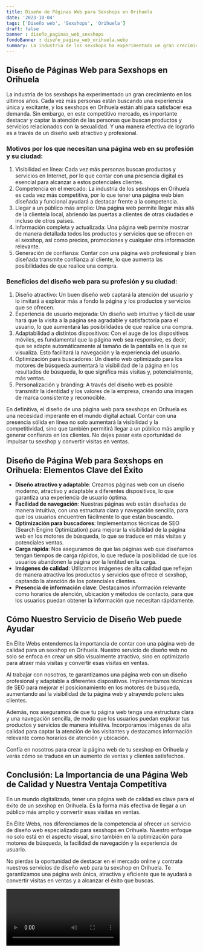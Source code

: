 ```yaml
---
title: Diseño de Páginas Web para Sexshops en Orihuela
date: '2023-10-04'
tags: ['Diseño web', 'Sexshops', 'Orihuela']
draft: false
banner : diseño_paginas_web_sexshops
fondoBanner : diseño_pagina_web_orihuela.webp
summary: La industria de los sexshops ha experimentado un gran crecimiento en los últimos años. Cada vez más personas están buscando una experiencia única y excitante, y los sexshops en Orihuela están ahí para satisfacer esa demanda. Sin embargo, en este competitivo mercado, es importante destacar y captar la atención de las personas que buscan productos y servicios relacionados con la sexualidad. Y una manera efectiva de lograrlo es a través de un diseño web atractivo y profesional. 
---
```


## Diseño de Páginas Web para Sexshops en Orihuela

La industria de los sexshops ha experimentado un gran crecimiento en los últimos años. Cada vez más personas están buscando una experiencia única y excitante, y los sexshops en Orihuela están ahí para satisfacer esa demanda. Sin embargo, en este competitivo mercado, es importante destacar y captar la atención de las personas que buscan productos y servicios relacionados con la sexualidad. Y una manera efectiva de lograrlo es a través de un diseño web atractivo y profesional. 

### Motivos por los que necesitan una página web en su profesión y su ciudad:
1. Visibilidad en línea: Cada vez más personas buscan productos y servicios en Internet, por lo que contar con una presencia digital es esencial para alcanzar a estos potenciales clientes.
2. Competencia en el mercado: La industria de los sexshops en Orihuela es cada vez más competitiva, por lo que tener una página web bien diseñada y funcional ayudará a destacar frente a la competencia.
3. Llegar a un público más amplio: Una página web permite llegar más allá de la clientela local, abriendo las puertas a clientes de otras ciudades e incluso de otros países.
4. Información completa y actualizada: Una página web permite mostrar de manera detallada todos los productos y servicios que se ofrecen en el sexshop, así como precios, promociones y cualquier otra información relevante.
5. Generación de confianza: Contar con una página web profesional y bien diseñada transmite confianza al cliente, lo que aumenta las posibilidades de que realice una compra.

### Beneficios del diseño web para su profesión y su ciudad:
1. Diseño atractivo: Un buen diseño web captará la atención del usuario y lo invitará a explorar más a fondo la página y los productos y servicios que se ofrecen.
2. Experiencia de usuario mejorada: Un diseño web intuitivo y fácil de usar hará que la visita a la página sea agradable y satisfactoria para el usuario, lo que aumentará las posibilidades de que realice una compra.
3. Adaptabilidad a distintos dispositivos: Con el auge de los dispositivos móviles, es fundamental que la página web sea responsive, es decir, que se adapte automáticamente al tamaño de la pantalla en la que se visualiza. Esto facilitará la navegación y la experiencia del usuario.
4. Optimización para buscadores: Un diseño web optimizado para los motores de búsqueda aumentará la visibilidad de la página en los resultados de búsqueda, lo que significa más visitas y, potencialmente, más ventas.
5. Personalización y branding: A través del diseño web es posible transmitir la identidad y los valores de la empresa, creando una imagen de marca consistente y reconocible.

En definitiva, el diseño de una página web para sexshops en Orihuela es una necesidad imperante en el mundo digital actual. Contar con una presencia sólida en línea no solo aumentará la visibilidad y la competitividad, sino que también permitirá llegar a un público más amplio y generar confianza en los clientes. No dejes pasar esta oportunidad de impulsar tu sexshop y convertir visitas en ventas.

<GifSeo />

<Cta />

## Diseño de Página Web para Sexshops en Orihuela: Elementos Clave del Éxito

- **Diseño atractivo y adaptable**: Creamos páginas web con un diseño moderno, atractivo y adaptable a diferentes dispositivos, lo que garantiza una experiencia de usuario óptima.
- **Facilidad de navegación**: Nuestras páginas web están diseñadas de manera intuitiva, con una estructura clara y navegación sencilla, para que los usuarios encuentren fácilmente lo que están buscando.
- **Optimización para buscadores**: Implementamos técnicas de SEO (Search Engine Optimization) para mejorar la visibilidad de la página web en los motores de búsqueda, lo que se traduce en más visitas y potenciales ventas.
- **Carga rápida**: Nos aseguramos de que las páginas web que diseñamos tengan tiempos de carga rápidos, lo que reduce la posibilidad de que los usuarios abandonen la página por la lentitud en la carga.
- **Imágenes de calidad**: Utilizamos imágenes de alta calidad que reflejan de manera atractiva los productos y servicios que ofrece el sexshop, captando la atención de los potenciales clientes.
- **Presencia de información clave**: Destacamos información relevante como horarios de atención, ubicación y métodos de contacto, para que los usuarios puedan obtener la información que necesitan rápidamente.

## Cómo Nuestro Servicio de Diseño Web puede Ayudar

En Élite Webs entendemos la importancia de contar con una página web de calidad para un sexshop en Orihuela. Nuestro servicio de diseño web no solo se enfoca en crear un sitio visualmente atractivo, sino en optimizarlo para atraer más visitas y convertir esas visitas en ventas.

Al trabajar con nosotros, te garantizamos una página web con un diseño profesional y adaptable a diferentes dispositivos. Implementamos técnicas de SEO para mejorar el posicionamiento en los motores de búsqueda, aumentando así la visibilidad de tu página web y atrayendo potenciales clientes.

Además, nos aseguramos de que tu página web tenga una estructura clara y una navegación sencilla, de modo que los usuarios puedan explorar tus productos y servicios de manera intuitiva. Incorporamos imágenes de alta calidad para captar la atención de los visitantes y destacamos información relevante como horarios de atención y ubicación.

Confía en nosotros para crear la página web de tu sexshop en Orihuela y verás cómo se traduce en un aumento de ventas y clientes satisfechos.

## Conclusión: La Importancia de una Página Web de Calidad y Nuestra Ventaja Competitiva

En un mundo digitalizado, tener una página web de calidad es clave para el éxito de un sexshop en Orihuela. Es la forma más efectiva de llegar a un público más amplio y convertir esas visitas en ventas.

En Élite Webs, nos diferenciamos de la competencia al ofrecer un servicio de diseño web especializado para sexshops en Orihuela. Nuestro enfoque no solo está en el aspecto visual, sino también en la optimización para motores de búsqueda, la facilidad de navegación y la experiencia de usuario.

No pierdas la oportunidad de destacar en el mercado online y contrata nuestros servicios de diseño web para tu sexshop en Orihuela. Te garantizamos una página web única, atractiva y eficiente que te ayudará a convertir visitas en ventas y a alcanzar el éxito que buscas.

<Video />

<CtaBot job='Sexshops' city='Orihuela'/>

<Gmaps query='Orihuela+españa+maps' />